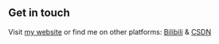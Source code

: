 ## Get in touch

Visit [my website](http://www.readers.fun) or find me on other platforms: [Bilibili](https://space.bilibili.com/52225296) & [CSDN](https://blog.csdn.net/qq_36404808)
